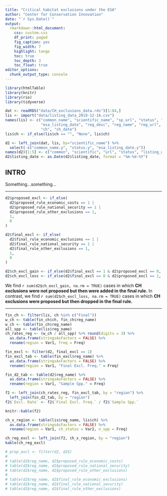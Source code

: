 ```yaml
---
title: "Critical habitat exclusions under the ESA"
author: "Center for Conservation Innovation"
date: "`r Sys.Date()`"
output:
  rmarkdown::html_document:
    css: custom.css
    df_print: paged
    fig_caption: yes
    fig_width: 7
    highlight: tango
    toc: true
    toc_depth: 3
    toc_float: true
editor_options: 
  chunk_output_type: console
---
```



```r
library(htmlTable)
library(knitr)
library(rio)
library(tidyverse)

dat <- readRDS("data/CH_exclusions_data.rds")[1:84,]
lis <- import("data/listing_data_2019-12-16.csv")
names(lis) <- c("common_name", "scientific_name", "sp_url", "status", "entity",
                "esa_listing_date", "reg_desc", "reg_name", "reg_url", "taxon",
                "ch", "ch_date")
lis$ch <- if_else(lis$ch == "", "None", lis$ch)

d2 <- left_join(dat, lis, by="scientific_name") %>% 
  select(-c("common_name.y", "status.y", "esa_listing_date.y"))
names(d2)[1:5] <- c("common", "scientific", "url", "status", "listing_date")
d2$listing_date <- as.Date(d2$listing_date, format = "%m-%d-%Y")
```

## INTRO

Something...something...

----

```r
d2$proposed_excl <- if_else(
  d2$proposed_rule_economic_costs == 1 |
  d2$proposed_rule_national_security == 1 |
  d2$proposed_rule_other_exclusions == 1,
  1,
  0
)

d2$final_excl <- if_else(
  d2$final_rule_economic_exclusions == 1 |
  d2$final_rule_national_security == 1 |
  d2$final_rule_other_exclusions == 1,
  1,
  0
)

d2$ch_excl_gain <- if_else(d2$final_excl == 1 & d2$proposed_excl == 0, 1, 0)
d2$ch_excl_loss <- if_else(d2$final_excl == 0 & d2$proposed_excl == 1, 1, 0)
```

We find `r sum(d2$ch_excl_gain, na.rm = TRUE)` cases in which **CH exclusions were not proposed but then were added in the final rule.**  In contrast, we find `r sum(d2$ch_excl_loss, na.rm = TRUE)` cases in which **CH exclusions were proposed but then dropped in the final rule.**

----

```r
fin_ch <- filter(lis, ch %in% c("Final"))
w_ch <- table(fin_ch$ch, fin_ch$reg_name)
w_ch <- table(fin_ch$reg_name)
all_spp <- table(lis$reg_name)
ch_rates_reg <- (w_ch / all_spp) %>% round(digits = 3) %>%
  as.data.frame(stringsAsFactors = FALSE) %>%
  rename(region = Var1, freq = Freq)

fin_excl <- filter(d2, final_excl == 1)
fin_excl_tab <- table(fin_excl$reg_name) %>% 
  as.data.frame(stringsAsFactors = FALSE) %>%
  rename(region = Var1, "Final Excl. Freq." = Freq)

fin_d2_tab <- table(d2$reg_name) %>% 
  as.data.frame(stringsAsFactors = FALSE) %>%
  rename(region = Var1, "Sample Spp." = Freq)

f2 <- left_join(ch_rates_reg, fin_excl_tab, by = "region") %>%
  left_join(fin_d2_tab, by = "region")
f2$`Excl. Rate` <- f2$`Final Excl. Freq.` / f2$`Sample Spp.`

knitr::kable(f2)
```

```r
ch_x_region <- table(lis$reg_name, lis$ch) %>% 
  as.data.frame(stringsAsFactors = FALSE) %>%
  rename(region = Var1, ch_status = Var2, n_spp = Freq)

ch_reg_excl <- left_join(f2, ch_x_region, by = "region")
kable(ch_reg_excl)
```


```r

# prop_excl <- filter(d2, d2$)
# 
# table(d2$reg_name, d2$proposed_rule_economic_costs)
# table(d2$reg_name, d2$proposed_rule_national_security)
# table(d2$reg_name, d2$proposed_rule_other_exclusions)
# 
# table(d2$reg_name, d2$final_rule_economic_exclusions)
# table(d2$reg_name, d2$final_rule_national_security)
# table(d2$reg_name, d2$final_rule_other_exclusions)
```